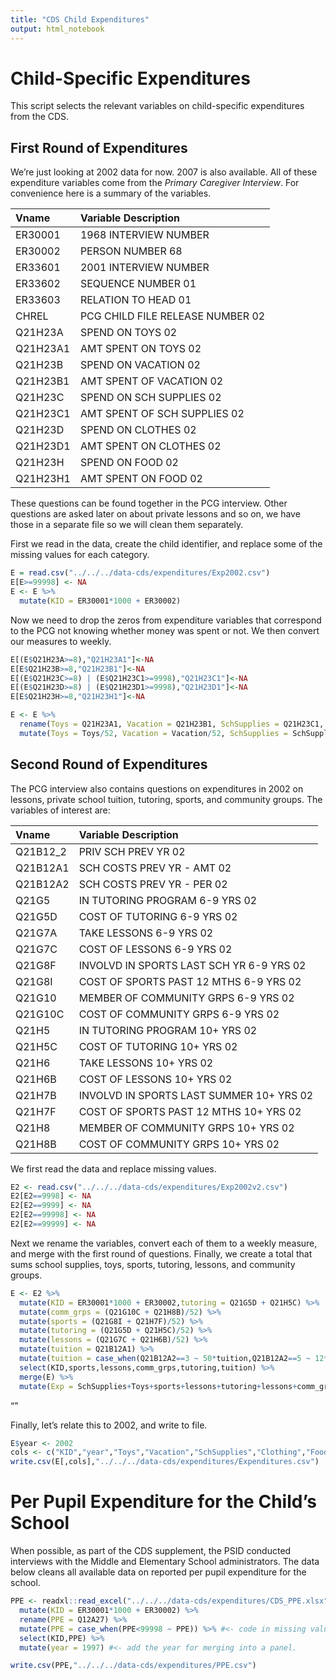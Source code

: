 ```yaml
---
title: "CDS Child Expenditures"
output: html_notebook
---
```


# Child-Specific Expenditures

This script selects the relevant variables on child-specific expenditures from the CDS.

## First Round of Expenditures
We're just looking at 2002 data for now. 2007 is also available. All of these expenditure variables come from the *Primary Caregiver Interview*. For convenience here is a summary of the variables.

Vname      Variable Description
---------- ------------------------------------------
ER30001    1968 INTERVIEW NUMBER                   
ER30002    PERSON NUMBER                         68
ER33601    2001 INTERVIEW NUMBER                   
ER33602    SEQUENCE NUMBER                       01
ER33603    RELATION TO HEAD                      01
CHREL      PCG CHILD FILE RELEASE NUMBER 02        
Q21H23A    SPEND ON TOYS 02                        
Q21H23A1   AMT SPENT ON TOYS 02                    
Q21H23B    SPEND ON VACATION 02                    
Q21H23B1   AMT SPENT OF VACATION 02                
Q21H23C    SPEND ON SCH SUPPLIES 02                
Q21H23C1   AMT SPENT OF SCH SUPPLIES 02            
Q21H23D    SPEND ON CLOTHES 02                     
Q21H23D1   AMT SPENT ON CLOTHES 02                 
Q21H23H    SPEND ON FOOD 02                        
Q21H23H1   AMT SPENT ON FOOD 02                    

These questions can be found together in the PCG interview. Other questions are asked later on about private lessons and so on, we have those in a separate file so we will clean them separately.

First we read in the data, create the child identifier, and replace some of the missing values for each category. 
```r
E = read.csv("../../../data-cds/expenditures/Exp2002.csv") 
E[E>=99998] <- NA
E <- E %>%
  mutate(KID = ER30001*1000 + ER30002)
```

Now we need to drop the zeros from expenditure variables that correspond to the PCG not knowing whether money was spent or not. We then convert our measures to weekly.

```r
E[(E$Q21H23A>=8),"Q21H23A1"]<-NA
E[E$Q21H23B>=8,"Q21H23B1"]<-NA
E[(E$Q21H23C>=8) | (E$Q21H23C1>=9998),"Q21H23C1"]<-NA
E[(E$Q21H23D>=8) | (E$Q21H23D1>=9998),"Q21H23D1"]<-NA
E[E$Q21H23H>=8,"Q21H23H1"]<-NA

E <- E %>%
  rename(Toys = Q21H23A1, Vacation = Q21H23B1, SchSupplies = Q21H23C1, Clothing = Q21H23D1, Food = Q21H23H1) %>%
  mutate(Toys = Toys/52, Vacation = Vacation/52, SchSupplies = SchSupplies/52, Clothing = Clothing/52, Food = Food/52)


```

## Second Round of Expenditures
The PCG interview also contains questions on expenditures in 2002 on lessons, private school tuition, tutoring, sports, and community groups. The variables of interest are:

Vname      Variable Description
---------- -----------------------------------------
Q21B12_2   PRIV SCH PREV YR 02                     
Q21B12A1   SCH COSTS PREV YR - AMT 02              
Q21B12A2   SCH COSTS PREV YR - PER 02              
Q21G5      IN TUTORING PROGRAM 6-9 YRS 02          
Q21G5D     COST OF TUTORING 6-9 YRS 02             
Q21G7A     TAKE LESSONS 6-9 YRS 02                 
Q21G7C     COST OF LESSONS 6-9 YRS 02              
Q21G8F     INVOLVD IN SPORTS LAST SCH YR 6-9 YRS 02
Q21G8I     COST OF SPORTS PAST 12 MTHS 6-9 YRS 02  
Q21G10     MEMBER OF COMMUNITY GRPS 6-9 YRS 02     
Q21G10C    COST OF COMMUNITY GRPS 6-9 YRS 02       
Q21H5      IN TUTORING PROGRAM 10+ YRS 02          
Q21H5C     COST OF TUTORING 10+ YRS 02             
Q21H6      TAKE LESSONS 10+ YRS 02                 
Q21H6B     COST OF LESSONS 10+ YRS 02              
Q21H7B     INVOLVD IN SPORTS LAST SUMMER 10+ YRS 02
Q21H7F     COST OF SPORTS PAST 12 MTHS 10+ YRS 02  
Q21H8      MEMBER OF COMMUNITY GRPS 10+ YRS 02     
Q21H8B     COST OF COMMUNITY GRPS 10+ YRS 02     

We first read the data and replace missing values.

```r
E2 <- read.csv("../../../data-cds/expenditures/Exp2002v2.csv")
E2[E2==9998] <- NA
E2[E2==9999] <- NA
E2[E2==99998] <- NA
E2[E2==99999] <- NA

```

Next we rename the variables, convert each of them to a weekly measure, and merge with the first round of questions. Finally, we create a total that sums school supplies, toys, sports, tutoring, lessons, and community groups.
```r
E <- E2 %>%
  mutate(KID = ER30001*1000 + ER30002,tutoring = Q21G5D + Q21H5C) %>%
  mutate(comm_grps = (Q21G10C + Q21H8B)/52) %>%
  mutate(sports = (Q21G8I + Q21H7F)/52) %>%
  mutate(tutoring = (Q21G5D + Q21H5C)/52) %>%
  mutate(lessons = (Q21G7C + Q21H6B)/52) %>%
  mutate(tuition = Q21B12A1) %>%
  mutate(tuition = case_when(Q21B12A2==3 ~ 50*tuition,Q21B12A2==5 ~ 12*tuition, TRUE ~ tuition)/52) %>%
  select(KID,sports,lessons,comm_grps,tutoring,tuition) %>%
  merge(E) %>%
  mutate(Exp = SchSupplies+Toys+sports+lessons+tutoring+lessons+comm_grps)

```


""

Finally, let's relate this to 2002, and write to file.

```r
E$year <- 2002
cols <- c("KID","year","Toys","Vacation","SchSupplies","Clothing","Food","sports","lessons","comm_grps","tutoring","tuition")
write.csv(E[,cols],"../../../data-cds/expenditures/Expenditures.csv")

```

# Per Pupil Expenditure for the Child's School

When possible, as part of the CDS supplement, the PSID conducted interviews with the Middle and Elementary School administrators. The data below cleans all available data on reported per pupil expenditure for the school.

```r
PPE <- readxl::read_excel("../../../data-cds/expenditures/CDS_PPE.xlsx") %>%
  mutate(KID = ER30001*1000 + ER30002) %>%
  rename(PPE = Q12A27) %>%
  mutate(PPE = case_when(PPE<99998 ~ PPE)) %>% #<- code in missing values
  select(KID,PPE) %>%
  mutate(year = 1997) #<- add the year for merging into a panel.

write.csv(PPE,"../../../data-cds/expenditures/PPE.csv")
```

